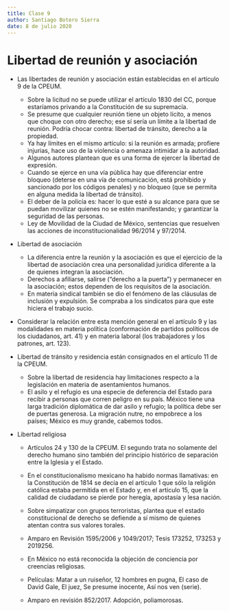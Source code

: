 ```yaml
---
title: Clase 9
author: Santiago Botero Sierra
date: 8 de julio 2020
---
```


# Libertad de reunión y asociación

+ Las libertades de reunión y asociación están establecidas en el artículo 9
	de la CPEUM.
	- Sobre la licitud no se puede utilizar el artículo 1830 del CC, porque
		estaríamos privando a la Constitución de su supremacía.
	- Se presume que cualquier reunión tiene un objeto lícito, a menos que
		choque con otro derecho; ese sí sería un límite a la libertad de
		reunión. Podría chocar contra: libertad de tránsito, derecho a la
		propiedad.
	- Ya hay límites en el mismo artículo: si la reunión es armada; profiere
		injurias, hace uso de la violencia o amenaza intimidar a la autoridad.
	- Algunos autores plantean que es una forma de ejercer la libertad de
		expresión.
	- Cuando se ejerce en una vía pública hay que diferenciar entre bloqueo
		(deterse en una vía de comunicación, está prohibido y sancionado por
		los códigos penales) y no bloqueo (que se permita en alguna medida la
		libertad de tránsito).
	- El deber de la policía es: hacer lo que esté a su alcance para que se
		puedan movilizar quienes no se estén manifestando; y garantizar la
		seguridad de las personas.
	- Ley de Movilidad de la Ciudad de México, sentencias que resuelven las
		acciones de inconstitucionalidad 96/2014 y 97/2014.

+ Libertad de asociación
	- La diferencia entre la reunión y la asociación es que el ejercicio de la
		libertad de asociación crea una personalidad jurídica diferente a la de
		quienes integran la asociación.
	- Derechos a afiliarse, salirse ("derecho a la puerta") y permanecer en la
	 	asociación; estos dependen de los requisitos de la asociación.
	- En materia sindical también se dio el fenómeno de las cláusulas de
		inclusión y expulsión. Se compraba a los sindicatos para que este
		hiciera el trabajo sucio.

+ Considerar la relación entre esta mención general en el artículo 9 y las
	modalidades en materia política (conformación de partidos políticos de los
	ciudadanos, art. 41) y en materia laboral (los trabajadores y los patrones,
	art. 123).

+ Libertad de tránsito y residencia están consignados en el artículo 11 de la
	CPEUM.
	- Sobre la libertad de residencia hay limitaciones respecto a la legislación
		en materia de asentamientos humanos.
	- El asilo y el refugio es una especie de deferencia del Estado para recibir
		a personas que corren peligro en su país. México tiene una larga
		tradición diplomática de dar asilo y refugio; la política debe ser de
		puertas generosa. La migración nutre, no empobrece a los países; México
		es muy grande, cabemos todos.

+ Libertad religiosa
	- Artículos 24 y 130 de la CPEUM. El segundo trata no solamente del derecho
		humano sino también del principio histórico de separación entre la
		Iglesia y el Estado.
	- En el constitucionalismo mexicano ha habido normas llamativas: en la
		Constitución de 1814 se decía en el artículo 1 que sólo la religión
		católica estaba permitida en el Estado y, en el artículo 15, que la
		calidad de ciudadano se pierde por heregía, apostasía y lesa nación.

	- Sobre simpatizar con grupos terroristas, plantea que el estado
		constitucional de derecho se defiende a sí mismo de quienes atentan
		contra sus valores torales.
	- Amparo en Revisión 1595/2006 y 1049/2017; Tesis 173252, 173253 y 2019256.
	- En México no está reconocida la objeción de conciencia por creencias
		religiosas.

	- Películas: Matar a un ruiseñor, 12 hombres en pugna, El caso de David
		Gale, El juez, Se presume inocente, Así nos ven (serie).
	- Amparo en revisión 852/2017. Adopción, poliamorosas.

